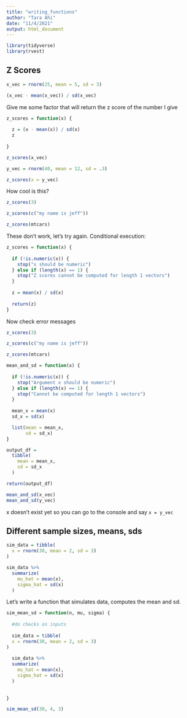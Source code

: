 ```yaml
---
title: "writing_functions"
author: "Tara Ahi"
date: "11/4/2021"
output: html_document
---
```


```r
library(tidyverse)
library(rvest)
```


## Z Scores

```r
x_vec = rnorm(25, mean = 5, sd = 3)

(x_vec - mean(x_vec)) / sd(x_vec)
```


Give me some factor that will return the z score of the number I give

```r
z_scores = function(x) {
  
  z = (x - mean(x)) / sd(x)
  z
  
}

z_scores(x_vec)

y_vec = rnorm(40, mean = 12, sd = .3)

z_scores(x = y_vec)
```


How cool is this?

```r
z_scores(3)

z_scores(c("my name is jeff"))

z_scores(mtcars)

```

These don't work, let's try again. Conditional execution:

```r
z_scores = function(x) {
  
  if (!is.numeric(x)) {
    stop("x should be numeric")
  } else if (length(x) == 1) {
    stop("Z scores cannot be computed for length 1 vectors")
  }
  
  z = mean(x) / sd(x)
  
  return(z)
}
```

Now check error messages

```r
z_scores(3)

z_scores(c("my name is jeff"))

z_scores(mtcars)

```



```r
mean_and_sd = function(x) {
  
  if (!is.numeric(x)) {
    stop("Argument x should be numeric")
  } else if (length(x) == 1) {
    stop("Cannot be computed for length 1 vectors")
  }
  
  mean_x = mean(x)
  sd_x = sd(x)

  list(mean = mean_x, 
       sd = sd_x)
}

output_df = 
  tibble(
    mean = mean_x,
    sd = sd_x
  )

return(output_df)

mean_and_sd(x_vec)
mean_and_sd(y_vec)
```

x doesn't exist yet so you can go to the console and say `x = y_vec`

## Different sample sizes, means, sds

```r
sim_data = tibble(
  x = rnorm(30, mean = 2, sd = 3)
)

sim_data %>% 
  summarize(
    mu_hat = mean(x),
    sigma_hat = sd(x)
  )
```


Let's write a function that simulates data, computes the mean and sd. 

```r
sim_mean_sd = function(n, mu, sigma) {
  
  #do checks on inputs
  
  sim_data = tibble(
  x = rnorm(30, mean = 2, sd = 3)
)
  
  sim_data %>% 
  summarize(
    mu_hat = mean(x),
    sigma_hat = sd(x)
  )
  
  
}

sim_mean_sd(30, 4, 3)
```


